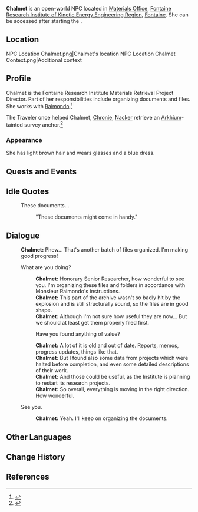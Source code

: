 {{Character Infobox
|type             = Open-World NPC
|image            = NPC Chalmet.png
|realname         = <!-- Optional, if different from in-game name -->
|deceased         = <!-- Past (for deceased prior to events of the game) or free response -->
|region           = Fontaine
|location         = Fontaine
|affiliation      = 
|title            = Fontaine Research Institute Materials Retrieval Project Director

|ancestry         = <!-- Clan/family -->
|father           = 
|mother           = 
|spouse           = 
|sibling          = 
|child            = 
|relative         = 

|voiceEN          = 
|voiceCN          = 
|voiceJP          = 
|voiceKR          = 
}}
'''Chalmet''' is an open-world NPC located in [[Materials Office]], [[Fontaine Research Institute of Kinetic Energy Engineering Region]], [[Fontaine]]. She can be accessed after starting the {{Quest|Fontaine Research Institute, Stagnating in the Rubble}}.

==Location==
<gallery>
NPC Location Chalmet.png|Chalmet's location
NPC Location Chalmet Context.png|Additional context
</gallery>

==Profile==
Chalmet is the Fontaine Research Institute Materials Retrieval Project Director. Part of her responsibilities include organizing documents and files. She works with [[Raimondo]].<ref>{{Ref/Quest|Science of Data Management}}</ref>

The Traveler once helped Chalmet, [[Chronie]], [[Nacker]] retrieve an [[Arkhium]]-tainted survey anchor.<ref>{{Ref/Quest|Fontaine Research Institute, Stagnating in the Rubble}}</ref>

===Appearance===
She has light brown hair and wears glasses and a blue dress.

==Quests and Events==
{{Quests and Events}}

==Idle Quotes==
{{Dialogue Start}}
: {{DIcon|Idle}} These documents...
:: {{A|VO Chalmet 01.ogg}} "These documents might come in handy."
{{Dialogue End}}

==Dialogue==
{{Dialogue Start}}
:'''Chalmet:''' Phew... That's another batch of files organized. I'm making good progress!
:{{DIcon}} What are you doing?
::'''Chalmet:''' Honorary Senior Researcher, how wonderful to see you. I'm organizing these files and folders in accordance with Monsieur Raimondo's instructions.
::'''Chalmet:''' This part of the archive wasn't so badly hit by the explosion and is still structurally sound, so the files are in good shape.
::'''Chalmet:''' Although I'm not sure how useful they are now... But we should at least get them properly filed first.
::{{DIcon}} Have you found anything of value?
::'''Chalmet:''' A lot of it is old and out of date. Reports, memos, progress updates, things like that.
::'''Chalmet:''' But I found also some data from projects which were halted before completion, and even some detailed descriptions of their work.
::'''Chalmet:''' And those could be useful, as the Institute is planning to restart its research projects.
::'''Chalmet:''' So overall, everything is moving in the right direction. How wonderful.
:{{DIcon}} See you.
::'''Chalmet:''' Yeah. I'll keep on organizing the documents.
{{Dialogue End}}
<!--
==Event Dialogue==
===Event Name===
{{Dialogue Start}}
:'''{{subst:#titleparts:{{subst:PAGENAME}}}}:'''
{{Dialogue End}}
-->
==Other Languages==
{{Other Languages|default_hidden=1
|en      = Chalmet
|zhs     = 沙尔梅
|zhs_rm  = Shā'ěrméi
|zht     = 沙爾梅
|zht_rm  = Shā'ěrméi
|ja      = シャラメ
|ja_rm   = Sharame
|ko      = 샬멧
|es      = Chalmet
|fr      = Chalmet
|ru      = Шалме
|th      = Chalmet
|vi      = Chalmet
|de      = Chalmet
|id      = Chalmet
|pt      = Chalmet
|tr      = Chalmet
|it      = Chalmet
}}

==Change History==
{{Change History|4.1}}

==References==
{{Reflist}}